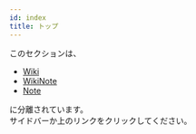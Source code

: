---
id: index
title: トップ
---

このセクションは、
 - [Wiki](personal/wiki)
 - [WikiNote](personal/wikinote)
 - [Note](personal/note)

に分離されています。  
サイドバーか上のリンクをクリックしてください。